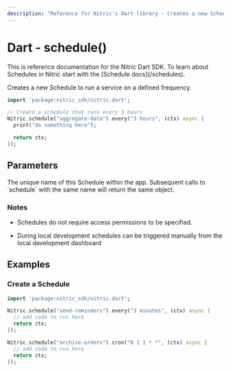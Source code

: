 ```yaml
---
description: "Reference for Nitric's Dart library - Creates a new Schedule to run a service on a defined frequency."
---
```


# Dart - schedule()

<Note>
  This is reference documentation for the Nitric Dart SDK. To learn about
  Schedules in Nitric start with the [Schedule docs](/schedules).
</Note>

Creates a new Schedule to run a service on a defined frequency.

```dart
import 'package:nitric_sdk/nitric.dart';

// Create a schedule that runs every 3 hours
Nitric.schedule("aggregate-data").every("3 hours", (ctx) async {
  print("do something here");

  return ctx;
});
```

## Parameters

<Properties>
  <Property name="description" required type="String">
    The unique name of this Schedule within the app. Subsequent calls to
    `schedule` with the same name will return the same object.
  </Property>
</Properties>

### Notes

- Schedules do not require access permissions to be specified.

- During local development schedules can be triggered manually from the local development dashboard

## Examples

### Create a Schedule

```dart
import 'package:nitric_sdk/nitric.dart';

Nitric.schedule("send-reminders").every("3 minutes", (ctx) async {
  // add code to run here
  return ctx;
});

Nitric.schedule("archive-orders").cron("0 1 1 * *", (ctx) async {
  // add code to run here
  return ctx;
});
```
